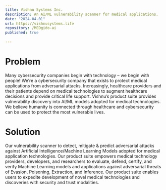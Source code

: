 ```yaml
---
title: Vishnu Systems Inc.
description: An AI/ML vulnerability scanner for medical applications.
date: "2024-04-01"
url: https://vishnusystems.life 
repository: /MEDgido-ai
published: true
  
---
```


# Problem

Many cybersecurity companies begin with technology – we begin with people! We’re a cybersecurity company that exists to protect medical applications from adversarial attacks. Increasingly, healthcare providers and their patients depend on medical technologies to augment healthcare decisions and provide critical life support. Vishnu’s product suite provides vulnerability discovery into AI/ML models adopted for medical technologies. We believe humanity is connected through healthcare and cybersecurity can be used to protect the most vulnerable lives.

# Solution

Our vulnerability scanner to detect, mitigate & predict adversarial attacks against Artificial Intelligence/Machine Learning Models adopted for medical application technologies. Our product suite empowers medical technology providers, developers, and researchers to evaluate, defend, certify, and verify Machine Learning models and applications against adversarial threats of Evasion, Poisoning, Extraction, and Inference. Our product suite enables users to expedite development of novel medical technologies and discoveries with security and trust modalities.